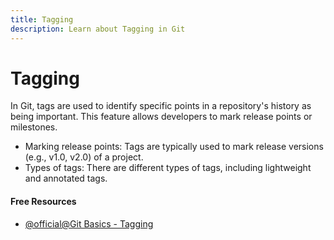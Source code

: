 ```yaml
---
title: Tagging
description: Learn about Tagging in Git
---
```


# Tagging

In Git, tags are used to identify specific points in a repository's history as being important. This feature allows developers to mark release points or milestones.

- Marking release points: Tags are typically used to mark release versions (e.g., v1.0, v2.0) of a project.
- Types of tags: There are different types of tags, including lightweight and annotated tags.

#### Free Resources

- [@official@Git Basics - Tagging](https://git-scm.com/book/en/v2/Git-Basics-Tagging)

<Outlet path="2-git-basics/commands/tagging" />
